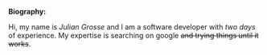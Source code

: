 **Biography:**

Hi, my name is *Julian Grosse* and I am a software developer with *two days* of experience. 
My expertise is searching on google ~~and trying things until it works~~.



 